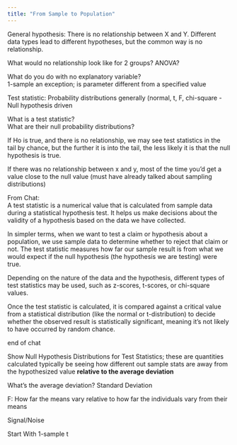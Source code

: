 ```yaml
---
title: "From Sample to Population"
---
```



General hypothesis:  There is no relationship between X and Y.  Different data types lead to different hypotheses, but the common way is no relationship.

What would no relationship look like for 2 groups?  ANOVA?

What do you do with no explanatory variable?  
1-sample an exception; is parameter different from a specified value


Test statistic:  Probability distributions generally (normal, t, F, chi-square - Null hypothesis driven


What is a test statistic?  
What are their null probability distributions?  

If Ho is true, and there is no relationship, we may see test statistics in the tail by chance, but the further it is into the tail, the less likely it is that the null hypothesis is true.  


If there was no relationship between x and y, most of the time you'd get a value close to the null value 
(must have already talked about sampling distributions)




From Chat:  
A test statistic is a numerical value that is calculated from sample data during a statistical hypothesis test. It helps us make decisions about the validity of a hypothesis based on the data we have collected. 

In simpler terms, when we want to test a claim or hypothesis about a population, we use sample data to determine whether to reject that claim or not. The test statistic measures how far our sample result is from what we would expect if the null hypothesis (the hypothesis we are testing) were true. 

Depending on the nature of the data and the hypothesis, different types of test statistics may be used, such as z-scores, t-scores, or chi-square values. 

Once the test statistic is calculated, it is compared against a critical value from a statistical distribution (like the normal or t-distribution) to decide whether the observed result is statistically significant, meaning it's not likely to have occurred by random chance.

end of chat


Show Null Hypothesis Distributions for Test Statistics; these are quantities calculated typically be seeing how different out sample stats are away from the hypothesized value __relative to the average deviation__

What's the average deviation?  Standard Deviation

F:  How far the means vary relative to how far the individuals vary from their means

Signal/Noise

Start With 1-sample t